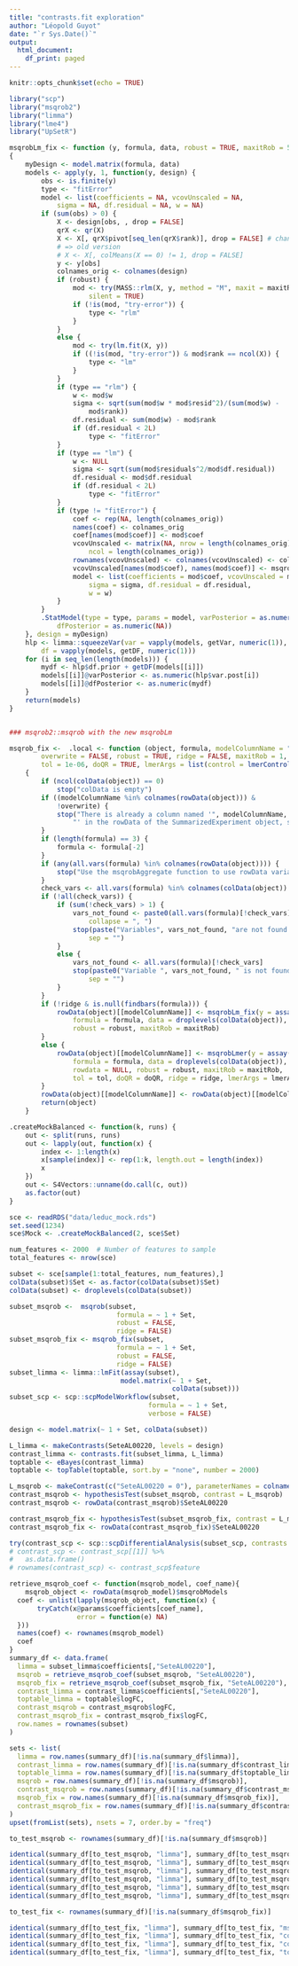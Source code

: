 ```yaml
---
title: "contrasts.fit exploration"
author: "Léopold Guyot"
date: "`r Sys.Date()`"
output:
  html_document:
    df_print: paged
---
```


```r
knitr::opts_chunk$set(echo = TRUE)
```

```r
library("scp")
library("msqrob2")
library("limma")
library("lme4")
library("UpSetR")
```

```r
msqrobLm_fix <- function (y, formula, data, robust = TRUE, maxitRob = 5) 
{
    myDesign <- model.matrix(formula, data)
    models <- apply(y, 1, function(y, design) {
        obs <- is.finite(y)
        type <- "fitError"
        model <- list(coefficients = NA, vcovUnscaled = NA, 
            sigma = NA, df.residual = NA, w = NA)
        if (sum(obs) > 0) {
            X <- design[obs, , drop = FALSE]
            qrX <- qr(X)
            X <- X[, qrX$pivot[seq_len(qrX$rank)], drop = FALSE] # change
            # => old version
            # X <- X[, colMeans(X == 0) != 1, drop = FALSE] 
            y <- y[obs]
            colnames_orig <- colnames(design)
            if (robust) {
                mod <- try(MASS::rlm(X, y, method = "M", maxit = maxitRob), 
                    silent = TRUE)
                if (!is(mod, "try-error")) {
                    type <- "rlm"
                }
            }
            else {
                mod <- try(lm.fit(X, y))
                if ((!is(mod, "try-error")) & mod$rank == ncol(X)) {
                    type <- "lm"
                }
            }
            if (type == "rlm") {
                w <- mod$w
                sigma <- sqrt(sum(mod$w * mod$resid^2)/(sum(mod$w) - 
                    mod$rank))
                df.residual <- sum(mod$w) - mod$rank
                if (df.residual < 2L) 
                    type <- "fitError"
            }
            if (type == "lm") {
                w <- NULL
                sigma <- sqrt(sum(mod$residuals^2/mod$df.residual))
                df.residual <- mod$df.residual
                if (df.residual < 2L) 
                    type <- "fitError"
            }
            if (type != "fitError") {
                coef <- rep(NA, length(colnames_orig))
                names(coef) <- colnames_orig
                coef[names(mod$coef)] <- mod$coef
                vcovUnscaled <- matrix(NA, nrow = length(colnames_orig), 
                    ncol = length(colnames_orig))
                rownames(vcovUnscaled) <- colnames(vcovUnscaled) <- colnames_orig
                vcovUnscaled[names(mod$coef), names(mod$coef)] <- msqrob2:::.vcovUnscaled(mod)
                model <- list(coefficients = mod$coef, vcovUnscaled = msqrob2:::.vcovUnscaled(mod), 
                    sigma = sigma, df.residual = df.residual, 
                    w = w)
            }
        }
        .StatModel(type = type, params = model, varPosterior = as.numeric(NA), 
            dfPosterior = as.numeric(NA))
    }, design = myDesign)
    hlp <- limma::squeezeVar(var = vapply(models, getVar, numeric(1)), 
        df = vapply(models, getDF, numeric(1)))
    for (i in seq_len(length(models))) {
        mydf <- hlp$df.prior + getDF(models[[i]])
        models[[i]]@varPosterior <- as.numeric(hlp$var.post[i])
        models[[i]]@dfPosterior <- as.numeric(mydf)
    }
    return(models)
}


### msqrob2::msqrob with the new msqrobLm

msqrob_fix <-  .local <- function (object, formula, modelColumnName = "msqrobModels", 
        overwrite = FALSE, robust = TRUE, ridge = FALSE, maxitRob = 1, 
        tol = 1e-06, doQR = TRUE, lmerArgs = list(control = lmerControl(calc.derivs = FALSE))) 
    {
        if (ncol(colData(object)) == 0) 
            stop("colData is empty")
        if ((modelColumnName %in% colnames(rowData(object))) & 
            !overwrite) {
            stop("There is already a column named '", modelColumnName, 
                "' in the rowData of the SummarizedExperiment object, set the argument overwrite=TRUE to replace the column with the new results or use another name for the argument modelColumnName to store the results as a novel column in the rowData of SummarizedExperiment object")
        }
        if (length(formula) == 3) {
            formula <- formula[-2]
        }
        if (any(all.vars(formula) %in% colnames(rowData(object)))) {
            stop("Use the msqrobAggregate function to use rowData variables")
        }
        check_vars <- all.vars(formula) %in% colnames(colData(object))
        if (!all(check_vars)) {
            if (sum(!check_vars) > 1) {
                vars_not_found <- paste0(all.vars(formula)[!check_vars], 
                    collapse = ", ")
                stop(paste("Variables", vars_not_found, "are not found in coldata"), 
                    sep = "")
            }
            else {
                vars_not_found <- all.vars(formula)[!check_vars]
                stop(paste0("Variable ", vars_not_found, " is not found in coldata"), 
                    sep = "")
            }
        }
        if (!ridge & is.null(findbars(formula))) {
            rowData(object)[[modelColumnName]] <- msqrobLm_fix(y = assay(object), 
                formula = formula, data = droplevels(colData(object)), 
                robust = robust, maxitRob = maxitRob)
        }
        else {
            rowData(object)[[modelColumnName]] <- msqrobLmer(y = assay(object), 
                formula = formula, data = droplevels(colData(object)), 
                rowdata = NULL, robust = robust, maxitRob = maxitRob, 
                tol = tol, doQR = doQR, ridge = ridge, lmerArgs = lmerArgs)
        }
        rowData(object)[[modelColumnName]] <- rowData(object)[[modelColumnName]][rownames(rowData(object))]
        return(object)
    }
```

```r

.createMockBalanced <- function(k, runs) {
    out <- split(runs, runs)
    out <- lapply(out, function(x) {
        index <- 1:length(x)
        x[sample(index)] <- rep(1:k, length.out = length(index))
        x
    })
    out <- S4Vectors::unname(do.call(c, out))
    as.factor(out)
}

sce <- readRDS("data/leduc_mock.rds")
set.seed(1234)
sce$Mock <- .createMockBalanced(2, sce$Set)

num_features <- 2000  # Number of features to sample
total_features <- nrow(sce)

subset <- sce[sample(1:total_features, num_features),]
colData(subset)$Set <- as.factor(colData(subset)$Set) 
colData(subset) <- droplevels(colData(subset))
```

```r
subset_msqrob <-  msqrob(subset,
                           formula = ~ 1 + Set,
                           robust = FALSE,
                           ridge = FALSE)
subset_msqrob_fix <- msqrob_fix(subset,
                           formula = ~ 1 + Set,
                           robust = FALSE,
                           ridge = FALSE)
subset_limma <- limma::lmFit(assay(subset),
                            model.matrix(~ 1 + Set,
                                         colData(subset)))
subset_scp <- scp::scpModelWorkflow(subset,
                                   formula = ~ 1 + Set,
                                   verbose = FALSE)
```

```r
design <- model.matrix(~ 1 + Set, colData(subset))

L_limma <- makeContrasts(SeteAL00220, levels = design)
contrast_limma <- contrasts.fit(subset_limma, L_limma)
toptable <- eBayes(contrast_limma)
toptable <- topTable(toptable, sort.by = "none", number = 2000)

L_msqrob <- makeContrast(c("SeteAL00220 = 0"), parameterNames = colnames(design))
contrast_msqrob <- hypothesisTest(subset_msqrob, contrast = L_msqrob)
contrast_msqrob <- rowData(contrast_msqrob)$SeteAL00220

contrast_msqrob_fix <- hypothesisTest(subset_msqrob_fix, contrast = L_msqrob)
contrast_msqrob_fix <- rowData(contrast_msqrob_fix)$SeteAL00220

try(contrast_scp <- scp::scpDifferentialAnalysis(subset_scp, contrasts = list(c("Set", "eAL00220", "eAL00219")))) # Error in t(l) %*% mm : non-conformable arguments
# contrast_scp <- contrast_scp[[1]] %>% 
#   as.data.frame()
# rownames(contrast_scp) <- contrast_scp$feature
```

```r
retrieve_msqrob_coef <- function(msqrob_model, coef_name){
    msqrob_object <- rowData(msqrob_model)$msqrobModels
  coef <- unlist(lapply(msqrob_object, function(x) {
       tryCatch(x@params$coefficients[coef_name],
                 error = function(e) NA)
  }))
  names(coef) <- rownames(msqrob_model)
  coef
}
summary_df <- data.frame(
  limma = subset_limma$coefficients[,"SeteAL00220"],
  msqrob = retrieve_msqrob_coef(subset_msqrob, "SeteAL00220"),
  msqrob_fix = retrieve_msqrob_coef(subset_msqrob_fix, "SeteAL00220"),
  contrast_limma = contrast_limma$coefficients[,"SeteAL00220"],
  toptable_limma = toptable$logFC,
  contrast_msqrob = contrast_msqrob$logFC,
  contrast_msqrob_fix = contrast_msqrob_fix$logFC,
  row.names = rownames(subset)
)
```

```r
sets <- list(
  limma = row.names(summary_df)[!is.na(summary_df$limma)],
  contrast_limma = row.names(summary_df)[!is.na(summary_df$contrast_limma)],
  toptable_limma = row.names(summary_df)[!is.na(summary_df$toptable_limma)],
  msqrob = row.names(summary_df)[!is.na(summary_df$msqrob)],
  contrast_msqrob = row.names(summary_df)[!is.na(summary_df$contrast_msqrob)],
  msqrob_fix = row.names(summary_df)[!is.na(summary_df$msqrob_fix)],
  contrast_msqrob_fix = row.names(summary_df)[!is.na(summary_df$contrast_msqrob_fix)]
)
upset(fromList(sets), nsets = 7, order.by = "freq")
```

```r

to_test_msqrob <- rownames(summary_df)[!is.na(summary_df$msqrob)]

identical(summary_df[to_test_msqrob, "limma"], summary_df[to_test_msqrob, "msqrob"])
identical(summary_df[to_test_msqrob, "limma"], summary_df[to_test_msqrob, "contrast_msqrob"])
identical(summary_df[to_test_msqrob, "limma"], summary_df[to_test_msqrob, "msqrob_fix"])
identical(summary_df[to_test_msqrob, "limma"], summary_df[to_test_msqrob, "contrast_msqrob_fix"])
identical(summary_df[to_test_msqrob, "limma"], summary_df[to_test_msqrob, "contrast_limma"])
identical(summary_df[to_test_msqrob, "limma"], summary_df[to_test_msqrob, "toptable_limma"])

to_test_fix <- rownames(summary_df)[!is.na(summary_df$msqrob_fix)]

identical(summary_df[to_test_fix, "limma"], summary_df[to_test_fix, "msqrob_fix"])
identical(summary_df[to_test_fix, "limma"], summary_df[to_test_fix, "contrast_msqrob_fix"])
identical(summary_df[to_test_fix, "limma"], summary_df[to_test_fix, "contrast_limma"])
identical(summary_df[to_test_fix, "limma"], summary_df[to_test_fix, "toptable_limma"])
```

